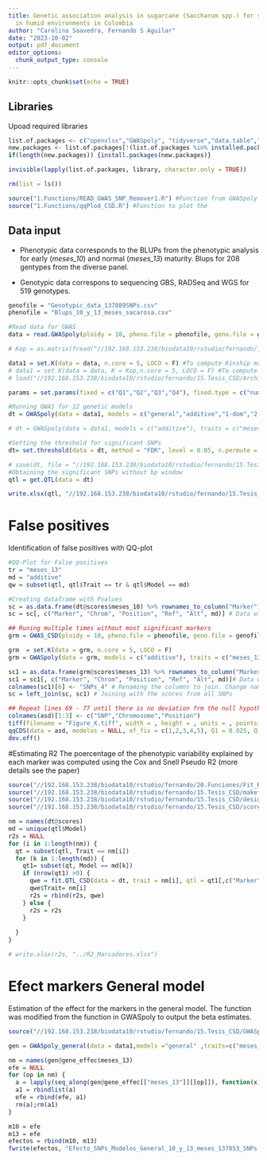 ---
title: Genetic association analysis in sugarcane (Saccharum spp.) for sucrose accumulation
  in humid environments in Colombia
author: "Carolina Saavedra, Fernando S Aguilar"
date: "2023-10-02"
output: pdf_document
editor_options: 
  chunk_output_type: console
---

```{r setup, include=FALSE}
knitr::opts_chunk$set(echo = TRUE)
```

## Libraries
Upoad required libraries
```{r cars, echo=FALSE}
list.of.packages <- c("openxlsx","GWASpoly", "tidyverse","data.table","gtools","adegenet")
new.packages <- list.of.packages[!(list.of.packages %in% installed.packages()[,"Package"])]                       
if(length(new.packages)) {install.packages(new.packages)}

invisible(lapply(list.of.packages, library, character.only = TRUE))      

rm(list = ls())

source("1.Functions/READ_GWAS_SNP_Remover1.R") #Function from GWASpoly modified to remove significant SNPs and to read genotypic data with multiple cores
source("1.Functions/qqPlod_CSD.R") #Function to plot the 

```

## Data input
- Phenotypic data corresponds to the BLUPs from the phenotypic analysis for early (*meses_10*) and normal (*meses_13*) maturity. Blups for 208 gentypes from the diverse panel.

- Genotypic data correspons to sequencing GBS, RADSeq and WGS for 519 genotypes.


```{r pressure, echo=FALSE}
genofile = "Genotypic_data_137889SNPs.csv"
phenofile = "Blups_10_y_13_meses_sacarosa.csv"

#Read data for GWAS
data = read.GWASpoly(ploidy = 10, pheno.file = phenofile, geno.file = genofile,format = "ACGT",n.traits = 2, delim = ",") #snp_remover = NULL is when no markers are removed from analysis. colIDy = 1 is the column where the names of the genotypes are.

# Kop = as.matrix(fread("//192.168.153.238/biodata10/rstudio/fernando/15.Tesis_CSD/Kinship_Matrix.csv", data.table = F) %>% remove_rownames() %>% column_to_rownames("Name"))

data1 = set.K(data = data, n.core = 5, LOCO = F) #To compute Kinship matrix
# data1 = set.K(data = data, K = Kop,n.core = 5, LOCO = F) #To compute Kinship matrix
# load("//192.168.153.238/biodata10/rstudio/fernando/15.Tesis_CSD/Archivo_GWASpoly_Leido_readGwas_base_137889.RData")

params = set.params(fixed = c("Q1","Q2","Q3","Q4"), fixed.type = c("numeric","numeric","numeric","numeric"), geno.freq = 1-10/220) #Fixed parameters for GWAS

#Running GWAS for 12 genetic models
dt = GWASpoly(data = data1, models = c("general","additive","1-dom","2-dom","3-dom","4-dom","5-dom"), traits = c("meses_10","meses_13"), params = params, n.core = 1, quiet = F)

# dt = GWASpoly(data = data1, models = c("additive"), traits = c("meses_13"), params = params, n.core = 1, quiet = F)

#Setting the threshold for significant SNPs
dt= set.threshold(data = dt, method = "FDR", level = 0.05, n.permute = 1000, n.core = 6)

# save(dt, file = "//192.168.153.238/biodata10/rstudio/fernando/15.Tesis_CSD/GWAS_Sacarosa_10_y_13_mds_GWASpoly2_13.RData")
#Obtaining the significant SNPs without bp window
qtl = get.QTL(data = dt) 

write.xlsx(qtl, "//192.168.153.238/biodata10/rstudio/fernando/15.Tesis_CSD/SNPs_Asociados_137889_SNPs_10_y_13_mds_GWASpoly2_13.xlsx", quote = F, sep = ",")

```

# False positives
Identification of false positives with QQ-plot
```{r}
#QQ-Plot for False positives
tr = "meses_13"
md = "additive"
qw = subset(qtl, qtl$Trait == tr & qtl$Model == md)

#Creating dataframe with Pvalues
sc = as.data.frame(dt@scores$meses_10) %>% rownames_to_column("Marker") %>% left_join(dt@map) #Will all SNPs
sc = sc[, c("Marker", "Chrom", "Position", "Ref", "Alt", md)] # Data with only scores from the model of interest

## Runing multiple times without most significant markers
grm = GWAS_CSD(ploidy = 10, pheno.file = phenofile, geno.file = genofile, format = "ACGT", n.traits = 2, delim = ",", snp_remover = subset(qw, qw$Score > 5.5)$Marker, colIDy = 1)

grm  = set.K(data = grm, n.core = 5, LOCO = F)
grm = GWASpoly(data = grm, models = c("additive"), traits = c("meses_13"), params = params, n.core = 1, quiet = F)

sc1 = as.data.frame(grm@scores$meses_13) %>% rownames_to_column("Marker") %>% left_join(grm@map) #Without the n significant SNPs
sc1 = sc1[, c("Marker", "Chrom", "Position", "Ref", "Alt", md)]# Data with only scores from the model of interest
colnames(sc1)[6] <- "SNPs_4" # Renaming the columns to join. Change name each time the analysis is runned
sc = left_join(sc, sc1) # Joining with the scores from all SNPs

## Repeat lines 69 - 77 until there is no deviation frm the null hypothesis. See materials and methos from the paper
colnames(asd)[1:3] <- c("SNP","Chromosome","Position")
tiff(filename = "Figure_X.tiff", width = , height = , units = , pointsize = , compression = "lsw" )
qqCDS(data = asd, modelos = NULL, ef_fix = c(1,2,3,4,5), Q1 = 0.025, Q3 = 0.975, escala=1, yim = 0.5,xim = 0.02, colores = NULL)
dev.off()
```

#Estimating R2
The poercentage of the phenotypic variability explained by each marker was computed using the Cox and Snell Pseudo R2 (more details see the paper)

```{r}
source("//192.168.153.238/biodata10/rstudio/fernando/20.Funciones/Fit_R2_CSD.R") #Function created to estimate the Cox and Snell Pseudo R2
source("//192.168.153.238/biodata10/rstudio/fernando/15.Tesis_CSD/makefull.R") #Function to plot the 
source("//192.168.153.238/biodata10/rstudio/fernando/15.Tesis_CSD/design_geneal.R") #Function to plot the 
source("//192.168.153.238/biodata10/rstudio/fernando/15.Tesis_CSD/scorecalc_general.R") #Function to plot the 

nm = names(dt@scores)
md = unique(qtl$Model)
r2s = NULL
for (i in 1:length(nm)) {
  qt = subset(qtl, Trait == nm[i])
  for (k in 1:length(md)) {
    qt1= subset(qt, Model == md[k])
    if (nrow(qt1) >0) {
      qwe = fit.QTL_CSD(data = dt, trait = nm[i], qtl = qt1[,c("Marker","Model")],fixed = data.frame(Effect=c("Q1","Q2","Q3","Q4"), Type=c("numeric", "numeric","numeric","numeric"))) 
      qwe$Trait= nm[i]
      r2s = rbind(r2s, qwe) 
    } else {
      r2s = r2s
    }
    
  }
}

# write.xlsx(r2s, "../R2_Marcadores.xlsx")

```


# Efect markers General model
Estimation of the effect for the markers in the general model. The function was modified from the function in GWASpoly to output the beta estimates.

```{r}
source("//192.168.153.238/biodata10/rstudio/fernando/15.Tesis_CSD/GWASpoly_General_efectos_V1.R")

gen = GWASpoly_general(data = data1,models ="general" ,traits=c("meses_10","meses_13"),params=params,n.core=1,quiet=F)

nm = names(gen@gene_effec$meses_13)
efe = NULL
for (op in nm) {
  a = lapply(seq_along(gen@gene_effec[["meses_13"]][[op]]), function(x) data.frame(Efecto = gen@gene_effec[["meses_13"]][[op]][[x]], Dosis = names(gen@gene_effec[["meses_13"]][[op]][[x]]), Trait = "meses_13", Marker = names(gen@gene_effec[["meses_13"]][[op]])[[x]]))
  a1 = rbindlist(a)
  efe = rbind(efe, a1)
  rm(a);rm(a1)
}

m10 = efe
m13 = efe
efectos = rbind(m10, m13)
fwrite(efectos, "Efecto_SNPs_Modelos_General_10_y_13_meses_137853_SNPs.csv", sep = ",",na = NA, quote = F)

```


